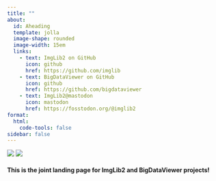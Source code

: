 ```yaml
---
title: ""
about: 
  id: Aheading
  template: jolla
  image-shape: rounded
  image-width: 15em
  links:
    - text: ImgLib2 on GitHub
      icon: github
      href: https://github.com/imglib
    - text: BigDataViewer on GitHub
      icon: github
      href: https://github.com/bigdataviewer
    - text: ImgLib2@mastodon
      icon: mastodon
      href: https://fosstodon.org/@imglib2
format:
  html:
    code-tools: false  
sidebar: false
---
```


[![](logos/imglib2.png)](imglib2){fig-align="left" width=40% height=40%}
[![](logos/bdv.png)](bdv){fig-align="right" width=40% height=40%}





<!-- # ImgLib2  -->

#### This is the joint landing page for ImgLib2 and BigDataViewer projects!
<!-- #### Have a look here for [ImgLib2](ImgLib2.qmd)
#### and here for [BigDataViewer](bdv.qmd) -->


 
